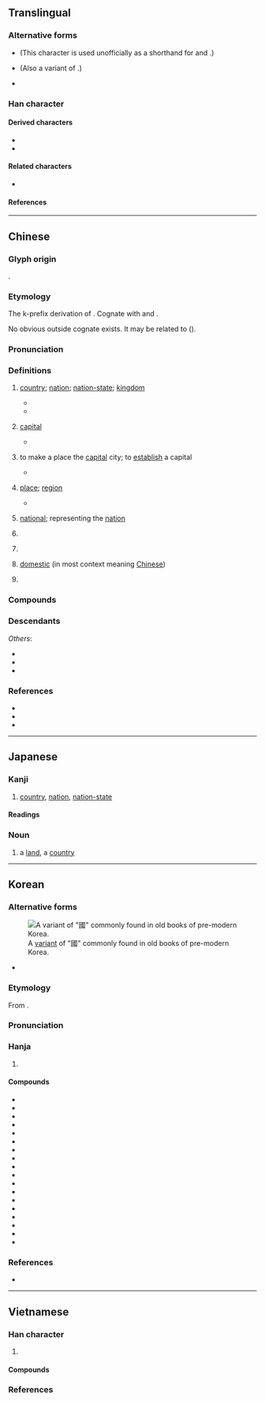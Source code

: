 {{also|国}}
{{character info}}
==Translingual==
{{stroke order|strokes=11}}
<div style="float:right;">
{{stroke order|type=animate}}</div>
{{stroke order|type=tanimate}}
{{ja-forms|[[国]]|[[国]]|國}}

===Alternative forms===
* {{l|mul|囗}} (This character is used unofficially as a shorthand for {{lang|mul|國}} and {{l|mul|圍}}.)
* {{l|mul|𡆸}} (Also a variant of {{l|mul|日}}.)
* {{l|mul|[[𡆻]], [[𡇎]], [[𡇏]], [[𡇕]], [[𡈑]], [[𢦾]], [[𢧌]], [[𤦒]], [[𤦂]]}}

===Han character===
{{Han char|rn=31|rad=囗|as=08|sn=11|four=60153|canj=WIRM|ids=⿴囗或}}

====Derived characters====
* {{l|mul|[[𬿓]], [[𪤑]], [[𫱣]], [[嘓]], [[幗]], [[𢐚]], [[慖]], [[摑]], [[漍]], [[槶]], [[𤎍]], [[𤔩]], [[𤡓]], [[𪼓]], [[膕]], [[𥊞]], [[𥕏]], [[𦄰]], [[蟈]], [[𧤯]], [[𧰒]], [[𫏜]], [[𨉹]], [[𨫵]], [[𩠲]], [[𩪐]], [[𪅦]]}}
* {{l|mul|[[𢧷]], [[𣂽]], [[爴]], [[𭍲]], [[𭺙]], [[𤮋]], [[𭍷]], [[𫛐]], [[蔮]], [[簂]], [[𢠝]]}}

====Related characters====
* {{l|mul|国}} {{q|Japanese [[shinjitai]] and [[Simplified Chinese]]}}

====References====
{{Han ref|kx=0219.160|dkj=04798|dj=0447.090|hdz=10720.090|uh=570B}}

----

==Chinese==
{{zh-forms|s=国|alt=囯,圀,囶,𡆿,囻,𡇅,䆐,戜,𤦂,琙,囗,𡆸,𡆻,𡇎,𡇏,𡇕,𡈑,𢦾,𢧌,𤦒,𤦂,或,𢈿,𡈁}}

===Glyph origin===
{{Han etyl}}
{{Han compound|囗|或|ls=psc|c1=s|c2=p|t1=closure}}.

===Etymology===
The k-prefix derivation of {{och-l|域|boundary; territory}}. Cognate with {{och-l|閾|threshold}} and {{och-l|囿|park; garden}}.

No obvious outside cognate exists. It may be related to {{cog|my|ကွက်||to be marked with a square or circular pattern; to be confined to a certain area}} ({{zh-ref|Schuessler, 2007}}).

===Pronunciation===
{{zh-pron
|m=guó
|m-s=gue2
|dg=гуә1/гуй1
|c=gwok3
|c-t=gok2
|g=guet6
|h=pfs=koet;gd=guêd5
|j=gueh4
|mb=gŏ
|md=guók
|mn=ml,jj,tw:kok
|mn-t=gog4
|w=4koq
|x=gue6
|mc=y
|oc=y
|ma=y
|cat=n,pn
}}

===Definitions===
{{zh-hanzi}}

# [[country]]; [[nation]]; [[nation-state]]; [[kingdom]] {{zh-mw|個}}
#: {{zh-x|建國|to establish a '''country'''}}
#* {{zh-x|子 曰：「道 千乘{shèng} 之 國，敬事 而 信，節用 而 愛人，使 民 以 時。」|The Master said, "To rule a '''country''' of a thousand chariots, there must be reverent attention to business, and sincerity; economy in expenditure, and love for men; and the employment of the people at the proper seasons."|ref=Analects}}
#* {{zh-x|你們 要 先 求 他 的 國 和 他 的 義，這些 東西{xi} 都 要 加 給 你們 了。|[S]eek ye first the '''kingdom''' of God, and his righteousness; and all these things shall be added unto you.|ref={{w2|zh|新標點和合本}} ([[w:Chinese Union Version|Chinese Union Version with New Punctuation]]), {{lang|zh|馬太福音}} (Matthew) 6:33}}
# {{lb|zh|obsolete}} [[capital]]
#* {{zh-x|先王 之 制，大都 不 過 參{sān} 國 之 一。|According to the regulations of the former kings, such a city of the first order can have its wall only a third as long as that of the '''capital'''.|ref=Zuozhuan}}
# {{lb|zh|obsolete}} to make a place the [[capital]] city; to [[establish]] a capital
#* {{zh-x|國 於 ^豳。|He made his capital at Pin.|CL|ref=Shiji}}
# {{lb|zh|obsolete|or|in compounds}} [[place]]; [[region]]
#: {{zh-x|山國|mountainous country; hilly region}}
#: {{zh-x|水鄉澤國|region full of rivers, lakes or canals}}
#* {{zh-x|紅豆 生 南國，春 來 發 幾 枝。||ref=8th century, {{w2|zh|王維}} ({{w|Wang Wei (Tang dynasty)|Wang Wei}}), {{w2|zh|s:zh:相思|相思}}|CL}}
# {{lb|zh|in compounds}} [[national]]; representing the [[nation]]
#: {{zh-x|國旗|'''national''' flag}}
#: {{zh-x|國歌|'''national''' anthem}}
#: {{zh-x|國花|'''national''' flower}}
# {{zh-short|國語|[[Mandarin]]}}
# {{zh-short|國民黨|[[Kuomintang]]}}
#: {{zh-x|國共內戰|the {{w|Chinese Civil War}}}}
# [[domestic]] (in most context meaning [[Chinese]])
#: {{zh-x|國產、日產|made domestically; made in Japan}}
#: {{zh-x|國畫|traditional Chinese painting}}
#: {{zh-x|國貨|domestic goods (China-made goods)}}
# {{surname|zh}}

===Compounds===
{{zh-der|一國三公|一國兩制|七國|三國|上國|下國|不夜國|中國|主權國|九國公約|別國|亂國|二等國|亡國|享國|他國|以身許國|伊兒汗國|伯慮國|伯濟國|低地國|佛國|俄國|保國安民|保護國|偽國|偽滿洲國|傾國|光國|入國問俗|內陸國|全國|八國聯軍|公國|公忠體國|六國|共和國|出國|列國|利國福民|北國|十國|千湖國|協約國|南國|博父國|去國|反軸心國|叛國|各國|合眾國|君主國|君合國|君子國|吳國|四國|四戰之國|回國|因國|國丈|國不堪貳|國中|國主|國之楨榦|國之貳|國事|國交|國人|國代|國使|國俊|國信|國債|國光|國內|國公|國典|國冠|國初|國別|國劇|國力|國務|國勢|國史|國君|國命|國和民順|國喪|國器|國困民艱|國土|國城|國基|國境|國士|國外|國大|國太|國姓|國威|國子|國字|國學|國宅|國安局|國安法|國定|國宴|國家|國容|國富|國寶|國將不國|國小|國帑|國師|國幣|國度|國庫|國建|國徽|國忌|國恤|國恥|國情|國恩|國慶|國憂|國憲|國戚|國手|國技|國政|國故|國教|國文|國族|國旗|國是|國曆|國書|國會|國有|國朝|國本|國柄|國格|國樂|國權|國歌|國步|國殤|國母|國民|國法|國泰民安|國營|國父|國爾忘家|國片|國狗|國王|國瑞|國璽|國產|國用|國界|國畫|國破|國祚|國科會|國稅|國窮民困|國立|國策|國籍|國粹|國紀|國統會|國統綱領|國維|國老|國聯|國能|國脈|國腳|國舅|國色|國花|國華|國葬|國藥|國號|國蠹|國術|國計|國語|國論|國諱|國變|國讎|國豔|國貨|國貿|國賊|國賓|國軍|國運|國道|國都|國醫|國門|國防|國際|國難|國音|國風|國香|國體|國魂|地主國|報國|壽國|外國|多國企業|大人國|大保國|大國|大槐安國|大理國|大相國寺|大英國協|大鎮國|大陸國|天國|天府之國|太平興國|女人國|女兒國|女國|委國|安邦定國|宗主國|宗國|富國|寮國|專國弄權|小人國|小國寡民|屬國|山國|島國|巴國|帝國|建國|彥國吐屑|徇國忘家|徇國忘己|徇國忘身|復國|德國|愛國|憂國|我國|戰勝國|戰國|戰敗國|扶餘國|擅國|故國|救國|敗國亡家|敗國喪家|敝國|敵國|文明古國|新興國|方國|於家為國|於民潤國|日不落國|會員國|有國難投|本國|杞國憂天|柱國|槐國|槐安國|樂國|欽察汗國|歸國|死國|殃國禍家|殉國|毀家紓國|母國|民主國|民國|民安國泰|民富國強|水國|沛國|治國|法國|波斯國|泰國|海國|滅國弒君|滿洲國|澤國|為國捐軀|為國為民|為國爭光|爪哇國|王國|理想國|異國|當國|病國殃民|白子國|白象之國|盟國|監國|盤古國|相國|相忍為國|破家危國|破家為國|祖國|禍國殃民|禮讓為國|萬乘之國|萬國|秉國|秦國|移國|竊鉤竊國|立國|絕國|經國|締約國|羅剎國|美國|聯合國|聯合國日|聯國|自主國|臷國|與國|興國安邦|舉國|舊國|芙蓉國|花國|英國|華陽國志|藩國|虎狼之國|蠹國|被保護國|裕國|裸國|複合國|託國|誤國|護國佑民|負國|貫匈國|貴國|賣國|赴國|超級強國|跨國|蹙國喪師|軍國|軸心國|輔國|辱國|農業國|返國|通國|遐國|邦國|郡國制|鄉國|鄰國|鎖國|鎮國將軍|開國|闔國|附庸國|電話國碼|靖國|韓國|饗國|駐劄國|駐在國|騷國|體國經野|魯國|黨國|齊國|中華人民共和國|國家公園|德國骨科|國字框|國力要素|國際臺|五代十國|國外匯兌|國民經濟|國家主義|國慶日|不死國|國音字母|國有財產|國民大會|國術館|國家闈場|中國之春|國際新聞|同盟國|國家榮譽|國際法人|佛國記|國際私法|中立國|國庫券|國際機場|國際裁判|建國方略|國姓鄉|國際貸借|國際人|國史館|國際公制|中國時報|國民所得|國子監|國家建設|國際仲裁|亡國之音|國際準備|國際水準|城邦國家|國民年金|國際關係|國際責任|國內要聞|國民革命|喪權辱國|國語日報|大韓民國|中國菜|國別史|國士無雙|國富調查|國民車|國策顧問|中華民國|國產品|國家大事|國家祥瑞|不丹王國|丹麥王國|國家棟梁|憂民憂國|憂國憂民|憂國憂時|憂國愛民|憂國恤民|憂國忘身|憂國忘私|憂國忘家|憂國如家|國防體育|國民兵|傾城傾國|愛國者|愛國獎券|愛國主義|六國論|德國狼犬|國務總理|國破家亡|愛國如家|國際大學|三國演義|國際投資|國際索償|奧匈帝國|忠君報國|國寶級|國民外交|國內新聞|傳國璽|德國麻疹|德國模式|國情咨文|國際聯盟|安樂國|中國話|交戰國|國家考試|國務院|國際收支|中國大陸|以身殉國|亡國奴|國家劇院|多重國籍|國醫節|國家承認|基本國策|國旗法|國步艱難|傾國傾城|國民權|帝國大廈|帝國主義|句踐復國|國民住宅|印加帝國|工業國家|國際性|國務會議|國際公法|國際漫遊|國富兵強|國際法庭|國際法|建國大綱|國務卿|富國強兵|富國安民|富可敵國|國運昌隆|國際貿易|國家博士|仇國論|國大代表|安邦治國|中國字|基輔公國|中國銀行|中國文字|國際共管|增額國代|大公國|太平天國|天香國色|國光獎章|天然國界|七國之亂|國色天姿|天姿國色|國防大學|中國海|大英帝國|中國結|國際法院|國際歌|國光號|外國貨|外國人|國家資本|國際舞臺|報國盡忠|國防科學|國營事業|三國志|名聞全國|憂國哀民|五九國恥|國內法|忠君愛國|土地國有|中國畫|國際駕照|國際音標|國際慣例|國際奧會|國際商展|國際危機|國際企業|國防體制|國防部|國防化學|國語配音|國語辭典|國計民生|國立大學|國產車|國營貿易|國民銀行|國民道德|國民教育|國民性|國民小學|國民中學|國有林|國會主權|國戚皇親|國富論|國家賠償|國家公債|國姓爺|國土規劃|國光勛章|國稅局|國際化|以身報國|國民兵役|國民福利|固有國籍|國語會|國貿局|國家標準|十六國|國色天香|國定假日|國籍法|國際人格|國際標|共產國家|全國性|共產國際|先進國家|國語文|以色列國|亞述帝國|二重國籍|法國菜|東加王國|民主國家|救國團|泱泱大國|泰國新娘|戰國策|收歸國有|獨立國|極權國家|捐軀報國|挪威王國|萬國公報|歸國學人|殺身救國|萬國旗|盡忠報國|福利國家|殺身報國|戰國七雄|攄忠報國|皇親國戚|民殷國富|治國安民|捐生殉國|泰國拳|波斯帝國|父母國|泰王國|捨身報國|水鄉澤國|海國圖志|泰國勞工|民生國計|法國號|民族國家|欺君誤國|瑞典王國|異國情調|曹國舅|渤海國|戰國時代|羅馬帝國|誤國害民|經國濟民|赤色中國|經國之才|蠹國害民|附屬國|第三國際|賣國賊|誤國殄民|開發國家|英國國教|誤國欺君|蒙古帝國|蠹國殃民|精忠報國|誤國殃民|開國元勛|經濟大國|賣國求榮|齊家治國|聯邦國家|開國方略|舟中敵國|舉國若狂|立國安邦|英國管|自由中國|靖國神社|軍國主義|裡通外國|美國佬|開國精神|雙重國籍|賣國求利|立國精神|隱若敵國|西臺帝國|閉關鎖國|第一國際|赤色國際|落後國家|荷蘭王國|立國號|辱國喪師|跨國企業|與國同休|護國軍|衛星國家|臺灣國語|興邦立國|米國|保家衛國|國富民強|汗國:khanate|中共國|厲害國|牆國|緩衝國|國仇家恨|國名}}

===Descendants===
{{CJKV||s=国|こく|국|quốc}}
''Others'':
* {{desc|pcc|guef|bor=1}}
* {{desc|zkt|囯|bor=1}}
* {{desc|za|guek|bor=1}}

===References===
* {{R:yue:Hanzi}}
* {{R:twedu|A00734}}
* {{thcwd|7095}}

{{zh-cat|Beginning}}

----

==Japanese==
{{ja-kanji forms|国|國}}

===Kanji===
{{ja-kanji|grade=|rs=囗08|shin=国}}

# [[country]], [[nation]], [[nation-state]]

====Readings====
{{ja-readings
|on=こく
|kun=くに-
}}

===Noun===
{{ja-noun|くに|shin=国}}

# a [[land]], a [[country]]

----

==Korean==

===Alternative forms===
[[File:Guo korean variant.PNG|thumb|A [[w:Variant Chinese character|variant]] of "國" commonly found in old books of pre-modern Korea.]]
* {{alter|ko|国}}

===Etymology===
From {{der|ko|ltc|sort=국|-}} {{ltc-l|國}}.
{{hanja-ety
|dk={{okm-l|귁〮|kwúyk|link=no}}
|m={{okm-l|국〮|kwúk}}
|mh={{okm-l|[[나랗|나라〮]]|nàlá}}
|ml=人類#중01A
}}

===Pronunciation===
{{ko-hanja-pron|국}}

===Hanja===
{{ko-hanja-search}}
{{ko-hanja|나라|국}}

# {{hanja form of|국|[[country]]; [[state]]; [[nation]]|affix}}

====Compounds====
{{der-top3|Compounds}}
* {{ko-l|국어|國語}}
* {{ko-l|국왕|國王}}
* {{ko-l|국가|國家}}
* {{ko-l|국가|國歌}}
* {{ko-l|국기|國旗}}
* {{ko-l|국제|國際}}
* {{ko-l|^한국|韓國}}
* {{ko-l|제국|帝國}}
* {{ko-l|조국|祖國}}
* {{ko-l|^중국|中國}}
* {{ko-l|망국|亡國}}
* {{ko-l|미국|美國}}
* {{ko-l|^태국|泰國}}
* {{ko-l|왕국|王國}}
* {{ko-l|영국|英國}}
* {{ko-l|애국|愛國}}
* {{ko-l|공화국|共和國}}
* {{ko-l|^중화민국|中華民國}}
{{der-bottom}}

===References===
* {{R:hanjadoc|1691}}

----

==Vietnamese==

===Han character===
{{vi-readings|rs=囗08
|hanviet=quốc-tdcndg;tdcntd;gdhn
|phienthiet=
|nom=cuốc-tdcndg;gdhn;btcn, quốc-tdcntd;taberd
}}

# {{han tu form of|quốc|[[nation]]; [[state]]; [[country]]}}

====Compounds====
{{der3|vi
|{{vi-l|愛國|ái quốc|}}
|{{vi-l|英國|Anh Quốc|}}
|{{vi-l|故國|cố quốc|}}
|{{vi-l|公國|công quốc|}}
|{{vi-l|強國|cường quốc|}}
|{{vi-l|民國|dân quốc|}}
|{{vi-l|島國|đảo quốc|}}
|{{vi-l|帝國|đế quốc|}}
|{{vi-l||Đức Quốc Xã|}}
|{{vi-l||đường quốc lộ|}}
|{{vi-l|韓國|Hàn Quốc|}}
|{{vi-l|合眾國|hợp chúng quốc|}}
|{{vi-l|開國|khai quốc|}}
|{{vi-l|建國|kiến quốc|}}
|{{vi-l|經國|kinh quốc|}}
|{{vi-l|鄰國|lân quốc|}}
|{{vi-l|立國|lập quốc|}}
|{{vi-l|聯合國|Liên Hợp Quốc|}}
|{{vi-l|母國|mẫu quốc|}}
|{{vi-l|外国|ngoại quốc|}}
|{{vi-l|反國|phản quốc|}}
|{{vi-l|藩國|phiên quốc|}}
|{{vi-l|復國|phục quốc|}}
|{{vi-l|國音|quốc âm|}}
|{{vi-l|國寶|quốc bảo|}}
|{{vi-l|國歌|quốc ca|}}
|{{vi-l|國公|quốc công|}}
|{{vi-l|國民|quốc dân|}}
|{{vi-l|國都|quốc đô|}}
|{{vi-l|國營|quốc doanh|}}
|{{vi-l|國用|quốc dụng|}}
|{{vi-l|國家|quốc gia|}}
|{{vi-l|國教|quốc giáo|}}
|{{vi-l|國號|quốc hiệu|}}
|{{vi-l|國會|quốc hội|}}
|{{vi-l|國魂|quốc hồn|}}
|{{vi-l|國有|quốc hữu|}}
|{{vi-l|國有化|quốc hữu hoá|}}
|{{vi-l|國徽|quốc huy|}}
|{{vi-l|國計|quốc kế|}}
|{{vi-l|國慶|quốc khánh|}}
|{{vi-l|國庫|quốc khố|}}
|{{vi-l|國旗|quốc kì|}}
|{{vi-l|國旗|quốc kỳ|}}
|{{vi-l|国立|quốc lập|}}
|{{vi-l|國路|quốc lộ|}}
|{{vi-l|國語|quốc ngữ|}}
|{{vi-l|国法|quốc pháp|}}
|{{vi-l|国防|quốc phòng|}}
|{{vi-l|國色|quốc sắc|}}
|{{vi-l|國色天香|quốc sắc thiên hương|}}
|{{vi-l|國產|quốc sản|}}
|{{vi-l|國士|quốc sĩ|}}
|{{vi-l|國師|quốc sư|}}
|{{vi-l|國史|quốc sử|}}
|{{vi-l|國事|quốc sự|}}
|{{vi-l|國喪|quốc tang|}}
|{{vi-l|國葬|quốc táng|}}
|{{vi-l|國際|quốc tế|}}
|{{vi-l|國體|quốc thể|}}
|{{vi-l|國籍|quốc tịch|}}
|{{vi-l|國債|quốc trái|}}
|{{vi-l|國子監|quốc tử giám|}}
|{{vi-l|國粹|quốc tuý|}}
|{{vi-l|國文|quốc văn|}}
|{{vi-l|國務卿|quốc vụ khanh|}}
|{{vi-l|國王|quốc vương|}}
|{{vi-l||quốc xã|}}
|{{vi-l|貴國|quý quốc|}}
|{{vi-l|屬國|thuộc quốc|}}
|{{vi-l|上國|thượng quốc|}}
|{{vi-l|祖國|tổ quốc|}}
|{{vi-l|全國|toàn quốc|}}
|{{vi-l|治國|trị quốc|}}
|{{vi-l|中國|Trung Quốc|}}
|{{vi-l|相國|tướng quốc|}}
|{{vi-l|亡國|vong quốc|}}
|{{vi-l|王國|vương quốc|}}
}}

===References===
<references/>